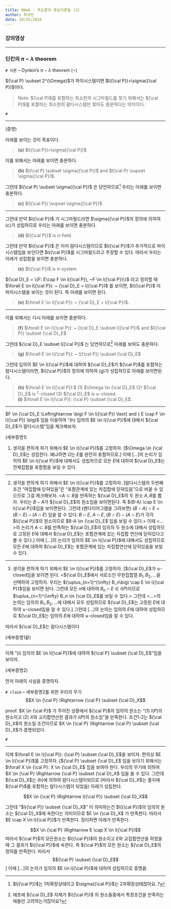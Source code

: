 ```yaml
---
title: 08wk - 측도론의 중요이론들 (2)
author: 최규빈
date: 10/15/2025
---
```


### 강의영상

<!-- {{<video https://youtu.be/playlist?list=PLQqh36zP38-y6Y6YRnbfACyYa247BLvtc&si=nsj2yJTWqgj6mIMB >}} -->

---

### 딘킨의 $\pi-\lambda$ theorem

`# 이론` -- Dynkin's $\pi-\lambda$ theorem ($\star$)

${\cal P} \subset 2^{\Omega}$가 파이시스템이면 $l({\cal P})=\sigma({\cal P})$이다. 

> Note: ${\cal P}$를 포함하는 최소한의 시그마필드를 찾기 위해서는 ${\cal P}$를 포함하는 최소한의 람다시스템만 찾아도 충분하다는 의미이다. 

`#`

---

(증명)

아래를 보이는 것이 목표이다. 

> **(a)** $l({\cal P})=\sigma({\cal P})$ 

이를 위해서는 아래를 보이면 충분하다. 

> **(b)** $l(\cal P) \subset \sigma({\cal P})$ and $l(\cal P) \supset \sigma({\cal P})$. 

그런데 $l(\cal P) \subset \sigma({\cal P})$ 은 당연하므로^[$l({\cal P})$는 1차확장상태이고 $\sigma({\cal P})$는 2차확장상태잖아요..?] 우리는 아래를 보이면 충분하다. 

> **(c)** $l({\cal P}) \supset \sigma({\cal P})$


---


그런데 만약 $l({\cal P})$ 가 시그마필드라면 $\sigma({\cal P})$의 정의에 의하여 (c)가 성립하므로 우리는 아래를 보이면 충분하다. 

> **(d)** $l({\cal P})$ is $\sigma$-field 

그런데 만약 $l({\cal P})$ 은 이미 람다시스템이므로 $l({\cal P})$가 추가적으로 파이시스템임을 보인다면 $l({\cal P})$를 시그마필드라고 주장할 수 있다. 따라서 우리는 아래가 성립함을 보이면 충분하다. 

> **(e)** $l({\cal P})$ is $\pi$-system 

${\cal D}_E = \{F: E\cap F \in l({\cal P}), ~F \in l({\cal P})\}$ 라고 정의할 때 $\forall E \in l({\cal P}): ~ {\cal D}_E = l({\cal P})$ 를 보이면, $l({\cal P})$ 이 파이시스템을 보이는 것이 된다. 즉 아래를 보이면 된다. 

> **(e)** $\forall E \in l({\cal P}): ~ {\cal D}_E = l({\cal P})$. 

---

이를 위해서는 다시 아래를 보이면 충분하다. 

> **(f)** $\forall E \in l({\cal P}): ~ {\cal D}_E \subset l({\cal P})$ and $l({\cal P}) \subset {\cal D}_E$

그런데 ${\cal D}_E \subset l({\cal P})$ 는 당연하므로^[애초에 ${\cal D}_E$ 자체가 $l({\cal P})$ 의 원소들중에서 특정조건을 만족하는애들만 고려하는거잖아요?] 아래를 보여도 충분하다. 

> **(g)** $\forall E \in l({\cal P}): ~ l({\cal P}) \subset {\cal D}_E$

그런데 임의의 $E \in l({\cal P})$에 대하여 ${\cal D}_E$가 ${\cal P}$를 포함하는 람다시스템이라면, $l({\cal P})$의 정의에 의하여 (g)가 성립하므로 아래를 보이면된다. 

> **(h)** $\forall E \in l({\cal P}):$ (1) $\Omega \in {\cal D}_E$ (2) ${\cal D}_E$ is $^c$-closed (3) ${\cal D}_E$ is $\uplus$-closed. <br/> **(i)** $\forall E \in l({\cal P}): {\cal P} \subset {\cal D}_E$.

--- 

$F \in {\cal D}_E \Leftrightarrow \big( F \in l({\cal P}) \text{ and } E \cap F \in l({\cal P}) \big)$ 임을 이용하여 "(h) 임의의 $E \in l({\cal P})$에 대해서 ${\cal D}_E$가 람다시스템"임을 체크해보자. 

(세부증명1)

1. 생각을 편하게 하기 위해서 $E \in l({\cal P})$를 고정하자. [$\Omega \in {\cal D}_E$는 성립한다. 왜냐하면 $\Omega$는 $E$를 완전히 포함하므로.] 이때 [...]의 논리가 임의의 $E \in l({\cal P})$에 대해서도 성립하므로 모든 $E$에 대하여 ${\cal D}_E$는 전체집합을 포함함을 보일 수 있다. 

---

2. 생각을 편하게 하기 위해서 $E \in l({\cal P})$를 고정하자. [람다시스템의 두번째 조건 "여집합에 닫혀있음"은 "포함관계에 있는 차집합에 닫혀있음"으로 바꿀 수 있으므로 그걸 체크해보자. <$A \subset B$을 만족하는 ${\cal D}_E$의 두 원소 $A,B$를 뽑자. 우리는 $B-A$가 ${\cal D}_E$의 원소임을 보이면된다. 즉 $(B-A) \cap E \in l({\cal P})$임을 보이면된다. 그런데 (벤다이어그램을 그려보면) $(B-A)\cap E  = (B\cap E) - (A \cap E)$ 임을 알 수 있다. $B\cap E$, $A\cap E$, $(B\cap E) - (A\cap E)$가 각각 $l({\cal P})$의 원소이므로 $B-A \in {\cal D}_E$ 임을 보일 수 있다.> 이때 <...>의 논리가 $A\subset B$를 만족하는 ${\cal D}_E$의 임의의 두 원소에 대해서 성립하므로 고정된 $E$에 대해서 ${\cal D}_E$는 포함관계에 있는 차집합 연산에 닫혀있다고 볼 수 있다.] 이때 [...]의 논리가 임의의 $E \in l({\cal P})$에 대해서도 성립하므로 모든 $E$에 대하여 ${\cal D}_E$는 포함관계에 있는 차집합연산에 닫혀있음을 보일 수 있다. 

---

3. 생각을 편하게 하기 위해서 $E \in l({\cal P})$를 고정하자. [${\cal D}_E$가 $\uplus$-closed임을 보이면 된다. <${\cal D}_E$에서 서로소인 무한집합열 $B_1,B_2,\dots$을 선택하여 고정하자. 우리는 $(\uplus_{n=1}^{\infty} B_n\big) \cap E \in l({\cal P})$임을 보이면 된다. 그런데 모든 $n$에 대하여 $B_n \cap E \in l(P)$이므로 $\uplus_{n=1}^{\infty} B_n \in {\cal D}_E$를 보일 수 있다.> 그런데 <...>의 논의는 임의의 $B_1,B_2,\dots$에 대해서 모두 성립하므로 ${\cal D}_E$는 고정된 $E$에 대하여 $\uplus$-closed임을 알 수 있다.] 그런데 [...]의 논의는 임의의 $E$에 대하여 성립하므로 ${\cal D}_E$는 임의의 $E$에 대하여 $\uplus$-closed임을 알 수 있다. 

따라서 ${\cal D}_E$는 람다시스템이다

(세부증명1끝)

---

이제 "(i) 임의의 $E \in l({\cal P})$에 대하여 ${\cal P} \subset {\cal D}_E$"임을 보이자. 

(세부증명2)

먼저 아래의 사실을 증명하자. 

`# claim` -- 세부증명2를 위한 우리의 무기
$$X \in {\cal P} \Rightarrow {\cal P} \subset {\cal D}_X$$

proof. $X \in {\cal P}$ 가 주어진 상황에서 ${\cal P}$의 임의의 원소는 "(1) $l(P)$의 원소이고 (2) $X$와 교지합연산한 결과가 $l(P)$의 원소임"을 만족한다. 조건1-2는 ${\cal D}_X$의 원소일 조건이므로 $X \in {\cal P} \Rightarrow {\cal P} \subset {\cal D}_X$가 증명되었다. 

`#` 

---

이제 $\forall E \in l({\cal P}): {\cal P} \subset {\cal D}_E$을 보이자. 편의상 $E \in l({\cal P})$를 고정하자. [${\cal P} \subset {\cal D}_E$ 임을 보이기 위해서는 $\forall X \in {\cal P}: X \in {\cal D}_E$ 임을 보여야 한다. 우리의 무기에 의하여 $X \in {\cal P} \Rightarrow {\cal P} \subset {\cal D}_X$ 임을 쓸 수 있다. 그런데 ${\cal D}_X$는 (h)에 의하여 람다시스템이되므로 (따라서 ${\cal D}_X$는 졸지에 ${\cal P}$를 포함하는 람다시스템이 되었음) 아래가 성립한다. 

$$X \in {\cal P} \Rightarrow l({\cal P}) \subset {\cal D}_X$$

그런데 "$l({\cal P}) \subset {\cal D}_X$" 이 의미하는건 $l({\cal P})$의 임의의 원소는 ${\cal D}_X$에 속한다는 의미이므로 $E \in {\cal D}_X$ 가 만족한다. 따라서 $E \cap X \in l({\cal P})$가 만족한다. 정리하면 아래가 만족한다. 

$$X \in {\cal P} \Rightarrow E \cap X \in l({\cal P})$$ 따라서 ${\cal P}$의 모든원소는 $l({\cal P})$의 원소이고 $E$와 교집합연산을 하였을때 그 결과가 $l({\cal P})$에 속한다. 즉 ${\cal P}$의 모든 원소는 ${\cal D}_E$의 정의를 만족한다. 따라서 $${\cal P} \subset {\cal D}_E$$] 이때 [...]의 논의가 임의의 $E \in l({\cal P})$에 대하여 성립하므로 증명끝.